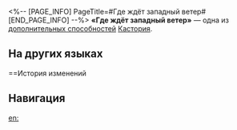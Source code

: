 <%-- [PAGE_INFO]
PageTitle=#Где ждёт западный ветер#
[END_PAGE_INFO] --%>
{{Навык Инфобокс
|Название         = Где ждёт западный ветер
|Изображение      = След Где ждёт западный ветер.png
|Персонаж         = Кастория
|Тип              = Доп. способность
|Возвышение       = 6
|Длительность     = 
|Описание         = Каждый раз, когда Крылья Смерти используют умение Опаляющее тьму дыханье, наносимый ими урон повышается на 30%. Этот эффект может складываться до 6 раз и длится до окончания текущего хода.
|Свойство1        = 
|Масштабирование1 = 
}}
'''«Где ждёт западный ветер»''' — одна из [[дополнительная способность|дополнительных способностей]] [[Кастория]].

==На других языках==
{{На других языках
|en   = Where The West Wind Dwells
|zhs  = 西风的驻足
|zht  = 西風的駐足
|ja   = {{Rubi|寸陰留|すんいんとど}}まる{{Rubi|西風|にしかぜ}}
|ko   = 발걸음을 묶는 서풍
|es   = Donde para el céfiro
|fr   = Aux confins du vent d'ouest
|ru   = Где ждёт западный ветер
|th   = Where The West Wind Dwells
|vi   = Nơi Gió Tây Dừng Chân
|de   = Wo der Westwind weilt
|id   = Where The West Wind Dwells
|pt   = Onde Cessa o Vento Oeste
}}

==История изменений
{{История изменений|3.5}}

==Навигация==
{{Навык Навбокс|Кастория}}

[[en:]]